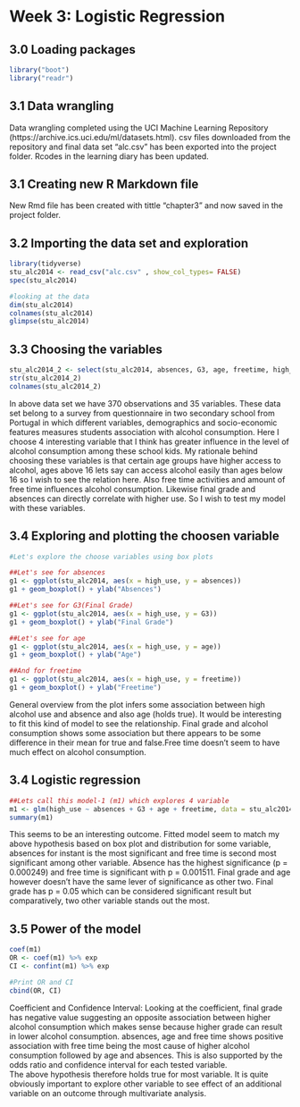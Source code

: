 # Week 3: Logistic Regression

## 3.0 Loading packages

```r
library("boot")
library("readr")
```

## 3.1 Data wrangling

Data wrangling completed using the UCI Machine Learning Repository (https://archive.ics.uci.edu/ml/datasets.html). csv files downloaded from the repository and final data set "alc.csv" has been exported into the project folder. Rcodes in the learning diary has been updated. 

## 3.1 Creating new R Markdown file

New Rmd file has been created with tittle "chapter3" and now saved in the project folder.

## 3.2 Importing the data set and exploration

```r
library(tidyverse)
stu_alc2014 <- read_csv("alc.csv" , show_col_types= FALSE)
spec(stu_alc2014)

#looking at the data
dim(stu_alc2014)
colnames(stu_alc2014)
glimpse(stu_alc2014)
```
## 3.3 Choosing the variables 

```r
stu_alc2014_2 <- select(stu_alc2014, absences, G3, age, freetime, high_use)
str(stu_alc2014_2)
colnames(stu_alc2014_2)
```
In above data set we have 370 observations and 35 variables. These data set belong to a survey from questionnaire in two secondary school from Portugal in which different variables, demographics and socio-economic features measures students association with alcohol consumption. Here I choose 4 interesting variable that I think has greater influence in the level of alcohol consumption among these school kids. 
My rationale behind choosing these variables is that certain age groups have higher access to alcohol, ages above 16 lets say can access alcohol easily than ages below 16 so I wish to see the relation here. Also free time activities and amount of free time influences alcohol consumption. Likewise final grade and absences can directly correlate with higher use. So I wish to test my model with these variables.

## 3.4 Exploring and plotting the choosen variable

```r
#Let's explore the choose variables using box plots

##Let's see for absences
g1 <- ggplot(stu_alc2014, aes(x = high_use, y = absences))
g1 + geom_boxplot() + ylab("Absences")

##Let's see for G3(Final Grade)
g1 <- ggplot(stu_alc2014, aes(x = high_use, y = G3))
g1 + geom_boxplot() + ylab("Final Grade")

##Let's see for age
g1 <- ggplot(stu_alc2014, aes(x = high_use, y = age))
g1 + geom_boxplot() + ylab("Age")

##And for freetime
g1 <- ggplot(stu_alc2014, aes(x = high_use, y = freetime))
g1 + geom_boxplot() + ylab("Freetime")

```
General overview from the plot infers some association between high alcohol use and absence and also age (holds true). It would be interesting to fit this kind of model to see the relationship. Final grade and alcohol consumption shows some association but there appears to be some difference in their mean for true and false.Free time doesn't seem to have much effect on alcohol consumption.


## 3.4 Logistic regression 

```r
##Lets call this model-1 (m1) which explores 4 variable
m1 <- glm(high_use ~ absences + G3 + age + freetime, data = stu_alc2014_2, family = "binomial")
summary(m1)
```
This seems to be an interesting outcome. Fitted model seem to match my above hypothesis based on box plot and distribution for some variable, absences for instant is the most significant and free time is second most significant among other variable. Absence has the highest significance (p = 0.000249) and free time is significant with p = 0.001511. Final grade and age however doesn't have the same lever of significance as other two. Final grade has p = 0.05 which can be considered significant result but comparatively, two other variable stands out the most. 

## 3.5 Power of the model 

```r
coef(m1)
OR <- coef(m1) %>% exp
CI <- confint(m1) %>% exp

#Print OR and CI 
cbind(OR, CI)
```
Coefficient and Confidence Interval: Looking at the coefficient, final grade has negative value suggesting an opposite association between higher alcohol consumption which makes sense because higher grade can result in lower alcohol consumption. absences, age and free time shows positive association with free time being the most cause of higher alcohol consumption followed by age and absences. This is also supported by the odds ratio and confidence interval for each tested variable.  
The above hypothesis therefore holds true for most variable. It is quite obviously important to explore other variable to see effect of an additional variable on an outcome through multivariate analysis. 



